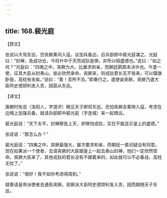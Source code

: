 ```yaml
---
---
---
```

title: 168.裴光庭
---



【原文】

张说以大驾东巡，恐突厥乘间入寇，议加兵备边，召兵部郎中裴光庭谋之。光庭曰：“封禅，告成功也，今将升中于天而戎狄是惧，非所以昭盛德也。”说曰：“如之何？”光庭曰：“四夷之中，突厥为大。比屡求和亲，而朝廷羁縻未决许也。今遣一使，征其大臣从封泰山，彼必欣然承命。突厥来，则戎狄君长无不皆来，可以偃旗卧鼓，高枕有余矣。”说曰：“善！吾所不及。”即奏行之。遣使谕突厥，突厥乃遣大臣阿史德颉利发入贡，因扈从东巡。

【译文】

唐朝时张说（洛阳人，字道济）眼见天子即将东巡，恐怕突厥会乘隙入寇，考虑在边境上加强兵备，就请兵部郎中裴光庭（字连城）来一起商议。

裴光庭说：“天下太平，封禅祭告上天，却惧怕戎狄，实在不能显示皇上的盛德。”

张说说：“那怎么办？”

裴光庭说：“四夷之中，突厥最强大，屡次要求和亲，而朝廷一直迟疑没有同意。现在如果派一个使者，去请突厥的大臣跟皇上一起去泰山封禅，他们一定欣然受命。突厥大臣来了，其他戎狄的君长没有不跟着来的，如此就可以不必备战，高枕无忧了。”

张说说：“很好！我不如你考虑得周到。”

就奏请皇帝派使者去通告突厥。突厥派大臣阿史德颉利发入贡，因而跟随天子东巡。